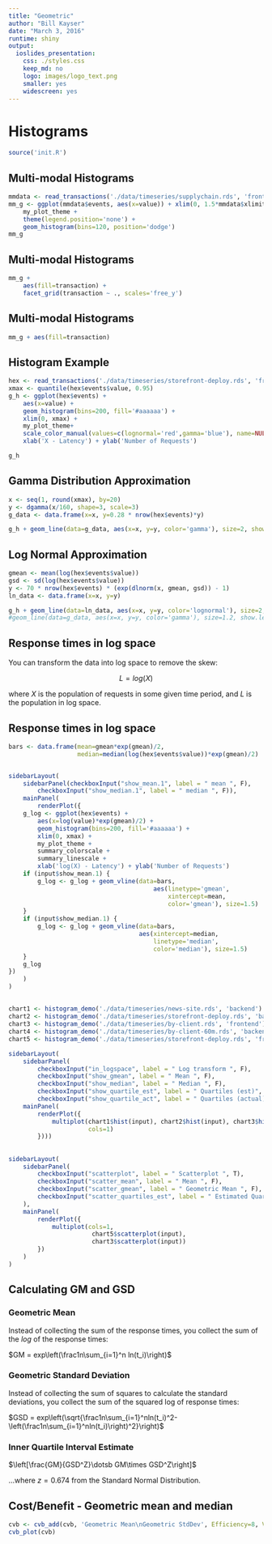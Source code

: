 ```yaml
---
title: "Geometric"
author: "Bill Kayser"
date: "March 3, 2016"
runtime: shiny
output: 
  ioslides_presentation: 
    css: ./styles.css
    keep_md: no
    logo: images/logo_text.png
    smaller: yes
    widescreen: yes
---
```


# Histograms

```r
source('init.R')
```

## Multi-modal Histograms

```r

mmdata <- read_transactions('./data/timeseries/supplychain.rds', 'frontend')
mm_g <- ggplot(mmdata$events, aes(x=value)) + xlim(0, 1.5*mmdata$xlimit) +
    my_plot_theme +
    theme(legend.position='none') +
    geom_histogram(bins=120, position='dodge')
mm_g 

```

## Multi-modal Histograms

```r
mm_g + 
    aes(fill=transaction) +
    facet_grid(transaction ~ ., scales='free_y') 
```

## Multi-modal Histograms

```r
mm_g + aes(fill=transaction)
```

## Histogram Example

```r
hex <- read_transactions('./data/timeseries/storefront-deploy.rds', 'frontend')
xmax <- quantile(hex$events$value, 0.95)
g_h <- ggplot(hex$events) +
    aes(x=value) +
    geom_histogram(bins=200, fill='#aaaaaa') +
    xlim(0, xmax) +
    my_plot_theme+
    scale_color_manual(values=c(lognormal='red',gamma='blue'), name=NULL) +
    xlab('X - Latency') + ylab('Number of Requests')

g_h

```

## Gamma Distribution Approximation

```r
x <- seq(1, round(xmax), by=20)
y <- dgamma(x/160, shape=3, scale=3)
g_data <- data.frame(x=x, y=0.28 * nrow(hex$events)*y)

g_h + geom_line(data=g_data, aes(x=x, y=y, color='gamma'), size=2, show.legend=T) 

```

## Log Normal Approximation

```r
gmean <- mean(log(hex$events$value))
gsd <- sd(log(hex$events$value))
y <- 70 * nrow(hex$events) * (exp(dlnorm(x, gmean, gsd)) - 1)
ln_data <- data.frame(x=x, y=y)

g_h + geom_line(data=ln_data, aes(x=x, y=y, color='lognormal'), size=2, show.legend = T) 
#geom_line(data=g_data, aes(x=x, y=y, color='gamma'), size=1.2, show.legend=T)

```

## Response times in log space

You can transform the data into log space to remove the skew:

$$ L = log(X) $$

where $X$ is the population of requests in some given time period, and $L$ is the
population in log space.

## Response times in log space

```r

bars <- data.frame(mean=gmean*exp(gmean)/2, 
                   median=median(log(hex$events$value))*exp(gmean)/2)


sidebarLayout(
    sidebarPanel(checkboxInput("show_mean.1", label = " mean ", F),
        checkboxInput("show_median.1", label = " median ", F)),
    mainPanel(
        renderPlot({
    g_log <- ggplot(hex$events) +
        aes(x=log(value)*exp(gmean)/2) +
        geom_histogram(bins=200, fill='#aaaaaa') +
        xlim(0, xmax) +
        my_plot_theme +
        summary_colorscale +
        summary_linescale +
        xlab('log(X) - Latency') + ylab('Number of Requests')
    if (input$show_mean.1) {
        g_log <- g_log + geom_vline(data=bars,
                                        aes(linetype='gmean', 
                                            xintercept=mean,
                                            color='gmean'), size=1.5)
    }
    if (input$show_median.1) {
        g_log <- g_log + geom_vline(data=bars,
                                    aes(xintercept=median, 
                                        linetype='median',
                                        color='median'), size=1.5)
    }
    g_log
})
    )
)


```

## 

```r
chart1 <- histogram_demo('./data/timeseries/news-site.rds', 'backend')
chart2 <- histogram_demo('./data/timeseries/storefront-deploy.rds', 'backend')
chart3 <- histogram_demo('./data/timeseries/by-client.rds', 'frontend')
chart4 <- histogram_demo('./data/timeseries/by-client-60m.rds', 'backend')
chart5 <- histogram_demo('./data/timeseries/storefront-deploy.rds', 'frontend')

sidebarLayout(
    sidebarPanel(
        checkboxInput("in_logspace", label = " Log transform ", F),
        checkboxInput("show_gmean", label = " Mean ", F), 
        checkboxInput("show_median", label = " Median ", F),
        checkboxInput("show_quartile_est", label = " Quartiles (est)", F), 
        checkboxInput("show_quartile_act", label = " Quartiles (actual)", F)),
    mainPanel(
        renderPlot({ 
            multiplot(chart1$hist(input), chart2$hist(input), chart3$hist(input), chart4$hist(input),
                      cols=1)
        })))

```

##

```r
sidebarLayout(
    sidebarPanel(
        checkboxInput("scatterplot", label = " Scatterplot ", T),
        checkboxInput("scatter_mean", label = " Mean ", F),
        checkboxInput("scatter_gmean", label = " Geometric Mean ", F), 
        checkboxInput("scatter_quartiles_est", label = " Estimated Quartiles ", F)
    ),
    mainPanel(
        renderPlot({ 
            multiplot(cols=1,
                       chart5$scatterplot(input),
                       chart3$scatterplot(input))
        })
    )
)

```

## Calculating GM and GSD {#gsd}

### Geometric Mean

Instead of collecting the sum of the response times, you collect the sum of the
_log_ of the response times:

$GM = exp\left(\frac1n\sum_{i=1}^n ln(t_i)\right)$

### Geometric Standard Deviation

Instead of collecting the sum of squares to calculate the standard deviations, you collect the
sum of the squared log of response times:

$GSD = exp\left(\sqrt{\frac1n\sum_{i=1}^nln(t_i)^2-\left(\frac1n\sum_{i=1}^nln(t_i)\right)^2}\right)$

### Inner Quartile Interval Estimate

$\left[\frac{GM}{GSD^Z}\dotsb GM\times GSD^Z\right]$

...where $z = 0.674$ from the Standard Normal Distribution.

## Cost/Benefit - Geometric mean and median {.cvb}

```r
cvb <- cvb_add(cvb, 'Geometric Mean\nGeometric StdDev', Efficiency=8, Value=4.5)
cvb_plot(cvb)
```
